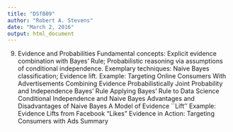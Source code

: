 ```yaml
---
title: "DSfB09"
author: "Robert A. Stevens"
date: "March 2, 2016"
output: html_document
---
```


9. Evidence and Probabilities
Fundamental concepts: Explicit evidence combination with Bayes' Rule; Probabilistic reasoning via assumptions of conditional independence.
Exemplary techniques: Naive Bayes classification; Evidence lift.
Example: Targeting Online Consumers With Advertisements
Combining Evidence Probabilistically
Joint Probability and Independence
Bayes’ Rule
Applying Bayes’ Rule to Data Science
Conditional Independence and Naive Bayes
Advantages and Disadvantages of Naive Bayes
A Model of Evidence ``Lift''
Example: Evidence Lifts from Facebook "Likes"
Evidence in Action: Targeting Consumers with Ads
Summary
